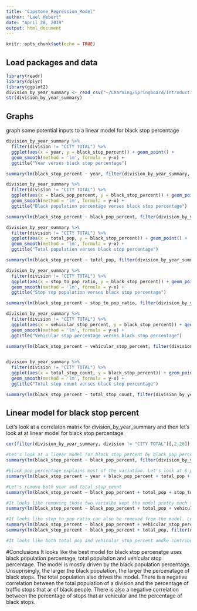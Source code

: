 ```yaml
---
title: "Capstone_Regression_Model"
author: "Lael Hebert"
date: "April 28, 2019"
output: html_document
---
```


```r
knitr::opts_chunk$set(echo = TRUE)
```

## Load packages and data


```r
library(readr)
library(dplyr)
library(ggplot2)
division_by_year_summary <- read_csv("~/Learning/Springboard/Introduction to Data Science/Capstone/Data/Output/division_by_year_summary.csv")
str(division_by_year_summary)

```

## Graphs
graph some potential inputs to a linear model for black stop percentage
```r
division_by_year_summary %>%
  filter(division != "CITY TOTAL") %>% 
  ggplot(aes(x = year, y = black_stop_percent)) + geom_point() + 
  geom_smooth(method = 'lm', formula = y~x) +
  ggtitle("Year verses black stop percentage")

summary(lm(black_stop_percent ~ year, filter(division_by_year_summary, division != "CITY TOTAL")))

division_by_year_summary %>%
  filter(division != "CITY TOTAL") %>% 
  ggplot(aes(x = black_pop_percent, y = black_stop_percent)) + geom_point() + 
  geom_smooth(method = 'lm', formula = y~x) +
  ggtitle("Black population percentage verses black stop percentage")

summary(lm(black_stop_percent ~ black_pop_percent, filter(division_by_year_summary, division != "CITY TOTAL")))

division_by_year_summary %>%
  filter(division != "CITY TOTAL") %>% 
  ggplot(aes(x = total_pop, y = black_stop_percent)) + geom_point() + 
  geom_smooth(method = 'lm', formula = y~x) +
  ggtitle("Total population verses black stop percentage")

summary(lm(black_stop_percent ~ total_pop, filter(division_by_year_summary, division != "CITY TOTAL")))

division_by_year_summary %>%
  filter(division != "CITY TOTAL") %>% 
  ggplot(aes(x = stop_to_pop_ratio, y = black_stop_percent)) + geom_point() + 
  geom_smooth(method = 'lm', formula = y~x) +
  ggtitle("Stop top population verses black stop percentage")

summary(lm(black_stop_percent ~ stop_to_pop_ratio, filter(division_by_year_summary, division != "CITY TOTAL")))

division_by_year_summary %>%
  filter(division != "CITY TOTAL") %>% 
  ggplot(aes(x = vehicular_stop_percent, y = black_stop_percent)) + geom_point() + 
  geom_smooth(method = 'lm', formula = y~x) +
  ggtitle("Vehicular stop percentage verses black stop percentage")

summary(lm(black_stop_percent ~ vehicular_stop_percent, filter(division_by_year_summary, division != "CITY TOTAL")))


division_by_year_summary %>%
  filter(division != "CITY TOTAL") %>% 
  ggplot(aes(x = total_stop_count, y = black_stop_percent)) + geom_point() + 
  geom_smooth(method = 'lm', formula = y~x) +
  ggtitle("Total stop count verses black stop percentage")

summary(lm(black_stop_percent ~ total_stop_count, filter(division_by_year_summary, division != "CITY TOTAL")))

```

## Linear model for black stop percent
Let's look at a correlaton matrix for division_by_year_summary and then let's look at at linear model for black stop percentage
```r
cor(filter(division_by_year_summary, division != "CITY TOTAL")[,2:26])

#Let's look at a linear model for black_stop_percent by black_pop_percentage:
summary(lm(black_stop_percent ~ black_pop_percent, filter(division_by_year_summary, division != "CITY TOTAL")))

#black_pop_percentage explains most of the variation. Let's look at 6 possible drivers of black_stop_percentage
summary(lm(black_stop_percent ~ year + black_pop_percent + total_pop + stop_to_pop_ratio + vehicular_stop_percent + total_stop_count, filter(division_by_year_summary, division != "CITY TOTAL")))

#Let's remove both year and total_stop_count
summary(lm(black_stop_percent ~ black_pop_percent + total_pop + stop_to_pop_ratio + vehicular_stop_percent, filter(division_by_year_summary, division != "CITY TOTAL")))

#It looks like removing those two varialbe kept the model pretty much the same. Now let's try removing stop_to_pop_ratio
summary(lm(black_stop_percent ~ black_pop_percent + total_pop + vehicular_stop_percent, filter(division_by_year_summary, division != "CITY TOTAL")))

#It looks like stop_to_pop ratio can also be removed from the model. Let's try two more models. One with total_pop removed, the other with vehicular_stop_percent removed. 
summary(lm(black_stop_percent ~ black_pop_percent + vehicular_stop_percent, filter(division_by_year_summary, division != "CITY TOTAL")))
summary(lm(black_stop_percent ~ black_pop_percent + total_pop, filter(division_by_year_summary, division != "CITY TOTAL")))

#It looks like both total_pop and vehicular_stop_percent amdke contributions to the model. 

```

#Conclusions
It looks like the best model for black stop percenatge uses black population percentage, total population and vehicular stop percentage. The model is mostly driven by the black population percentage. Unsuprisingly, the larger the black population, the larger the percenatage of black stops. The total population also drives the model. There is a negative correlation between the total population of a division and the percentage of traffic stops that ar of black people. There is also a negative correlation between the percentage of stops that ar vehicular and the percentage of black stops. 
